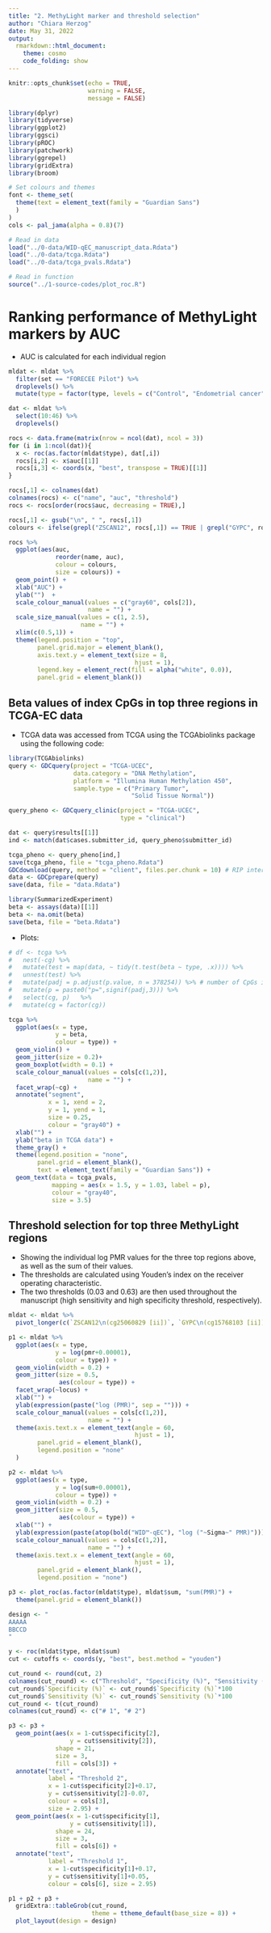```yaml
---
title: "2. MethyLight marker and threshold selection"
author: "Chiara Herzog"
date: May 31, 2022
output:
  rmarkdown::html_document:
    theme: cosmo
    code_folding: show
---
```


```r
knitr::opts_chunk$set(echo = TRUE,
                      warning = FALSE,
                      message = FALSE)

library(dplyr)
library(tidyverse)
library(ggplot2)
library(ggsci)
library(pROC)
library(patchwork)
library(ggrepel)
library(gridExtra)
library(broom)

# Set colours and themes
font <- theme_set(
  theme(text = element_text(family = "Guardian Sans")
  )
)
cols <- pal_jama(alpha = 0.8)(7)

# Read in data
load("../0-data/WID-qEC_manuscript_data.Rdata")
load("../0-data/tcga.Rdata")
load("../0-data/tcga_pvals.Rdata")

# Read in function
source("../1-source-codes/plot_roc.R")
```

# Ranking performance of MethyLight markers by AUC

* AUC is calculated for each individual region

```r
mldat <- mldat %>%
  filter(set == "FORECEE Pilot") %>%
  droplevels() %>%
  mutate(type = factor(type, levels = c("Control", "Endometrial cancer")))

dat <- mldat %>%
  select(10:46) %>%
  droplevels()

rocs <- data.frame(matrix(nrow = ncol(dat), ncol = 3))
for (i in 1:ncol(dat)){
  x <- roc(as.factor(mldat$type), dat[,i])
  rocs[i,2] <- x$auc[[1]]
  rocs[i,3] <- coords(x, "best", transpose = TRUE)[[1]]
}

rocs[,1] <- colnames(dat)
colnames(rocs) <- c("name", "auc", "threshold")
rocs <- rocs[order(rocs$auc, decreasing = TRUE),]

rocs[,1] <- gsub("\n", " ", rocs[,1])
colours <- ifelse(grepl("ZSCAN12", rocs[,1]) == TRUE | grepl("GYPC", rocs[,1]) == TRUE, "selected", "not selected")

rocs %>%
  ggplot(aes(auc,
             reorder(name, auc),
             colour = colours,
             size = colours)) +
  geom_point() +
  xlab("AUC") +
  ylab("")  +
  scale_colour_manual(values = c("gray60", cols[2]),
                      name = "") +
  scale_size_manual(values = c(1, 2.5),
                    name = "") +
  xlim(c(0.5,1)) +
  theme(legend.position = "top",
        panel.grid.major = element_blank(),
        axis.text.y = element_text(size = 8,
                                   hjust = 1),
        legend.key = element_rect(fill = alpha("white", 0.0)),
        panel.grid = element_blank())
```


## Beta values of index CpGs in top three regions in TCGA-EC data

* TCGA data was accessed from TCGA using the TCGAbiolinks package using the following code:

```r
library(TCGAbiolinks)
query <- GDCquery(project = "TCGA-UCEC",
                  data.category = "DNA Methylation",
                  platform = "Illumina Human Methylation 450",
                  sample.type = c("Primary Tumor",
                                  "Solid Tissue Normal"))

query_pheno <- GDCquery_clinic(project = "TCGA-UCEC",
                               type = "clinical")

dat <- query$results[[1]]
ind <- match(dat$cases.submitter_id, query_pheno$submitter_id)

tcga_pheno <- query_pheno[ind,]
save(tcga_pheno, file = "tcga_pheno.Rdata")
GDCdownload(query, method = "client", files.per.chunk = 10) # RIP internet
data <- GDCprepare(query)
save(data, file = "data.Rdata")

library(SummarizedExperiment)
beta <- assays(data)[[1]]
beta <- na.omit(beta)
save(beta, file = "beta.Rdata")
```

* Plots:

```r
# df <- tcga %>%
#   nest(-cg) %>%
#   mutate(test = map(data, ~ tidy(t.test(beta ~ type, .x)))) %>%
#   unnest(test) %>%
#   mutate(padj = p.adjust(p.value, n = 378254)) %>% # number of CpGs in beta
#   mutate(p = paste0("p=",signif(padj,3))) %>%
#   select(cg, p)   %>%
#   mutate(cg = factor(cg))

tcga %>%
  ggplot(aes(x = type,
             y = beta,
             colour = type)) +
  geom_violin() +
  geom_jitter(size = 0.2)+
  geom_boxplot(width = 0.1) +
  scale_colour_manual(values = cols[c(1,2)],
                      name = "") +
  facet_wrap(~cg) +
  annotate("segment",
           x = 1, xend = 2,
           y = 1, yend = 1,
           size = 0.25,
           colour = "gray40") +
  xlab("") +
  ylab("beta in TCGA data") +
  theme_gray() +
  theme(legend.position = "none",
        panel.grid = element_blank(),
        text = element_text(family = "Guardian Sans")) +
  geom_text(data = tcga_pvals,
            mapping = aes(x = 1.5, y = 1.03, label = p),
            colour = "gray40",
            size = 3.5)
```

## Threshold selection for top three MethyLight regions

* Showing the individual log PMR values for the three top regions above, as well as the sum of their values.
* The thresholds are calculated using Youden's index on the receiver operating characteristic.
* The two thresholds (0.03 and 0.63) are then used throughout the manuscript (high sensitivity and high specificity threshold, respectively).

```r

mldat <- mldat %>%
  pivot_longer(c(`ZSCAN12\n(cg25060829 [ii])`, `GYPC\n(cg15768103 [ii])`, `GYPC\n(cg15975865 [i])`), names_to = "locus", values_to = "pmr") 

p1 <- mldat %>%
  ggplot(aes(x = type,
             y = log(pmr+0.00001),
             colour = type)) +
  geom_violin(width = 0.2) +
  geom_jitter(size = 0.5,
              aes(colour = type)) +
  facet_wrap(~locus) +
  xlab("") +
  ylab(expression(paste("log (PMR)", sep = ""))) + 
  scale_colour_manual(values = cols[c(1,2)],
                      name = "") +
  theme(axis.text.x = element_text(angle = 60,
                                   hjust = 1),
        panel.grid = element_blank(),
        legend.position = "none"
  ) 

p2 <- mldat %>%
  ggplot(aes(x = type,
             y = log(sum+0.00001),
             colour = type)) +
  geom_violin(width = 0.2) +
  geom_jitter(size = 0.5,
              aes(colour = type)) +
  xlab("") +
  ylab(expression(paste(atop(bold("WID™-qEC"), "log ("~Sigma~" PMR)")))) + 
  scale_colour_manual(values = cols[c(1,2)],
                      name = "") +
  theme(axis.text.x = element_text(angle = 60,
                                   hjust = 1),
        panel.grid = element_blank(),
        legend.position = "none")

p3 <- plot_roc(as.factor(mldat$type), mldat$sum, "sum(PMR)") +
  theme(panel.grid = element_blank())

design <- "
AAAAA
BBCCD
"

y <- roc(mldat$type, mldat$sum)
cut <- cutoffs <- coords(y, "best", best.method = "youden")

cut_round <- round(cut, 2)
colnames(cut_round) <- c("Threshold", "Specificity (%)", "Sensitivity (%)")
cut_round$`Specificity (%)` <- cut_round$`Specificity (%)`*100
cut_round$`Sensitivity (%)` <- cut_round$`Sensitivity (%)`*100
cut_round <- t(cut_round)
colnames(cut_round) <- c("# 1", "# 2")

p3 <- p3 +
  geom_point(aes(x = 1-cut$specificity[2],
                 y = cut$sensitivity[2]),
             shape = 21,
             size = 3,
             fill = cols[3]) +
  annotate("text",
           label = "Threshold 2",
           x = 1-cut$specificity[2]+0.17,
           y = cut$sensitivity[2]-0.07,
           colour = cols[3],
           size = 2.95) +
  geom_point(aes(x = 1-cut$specificity[1],
                 y = cut$sensitivity[1]),
             shape = 24,
             size = 3,
             fill = cols[6]) +
  annotate("text",
           label = "Threshold 1",
           x = 1-cut$specificity[1]+0.17,
           y = cut$sensitivity[1]+0.05,
           colour = cols[6], size = 2.95)

p1 + p2 + p3 +
  gridExtra::tableGrob(cut_round,
                       theme = ttheme_default(base_size = 8)) +
  plot_layout(design = design)
```


